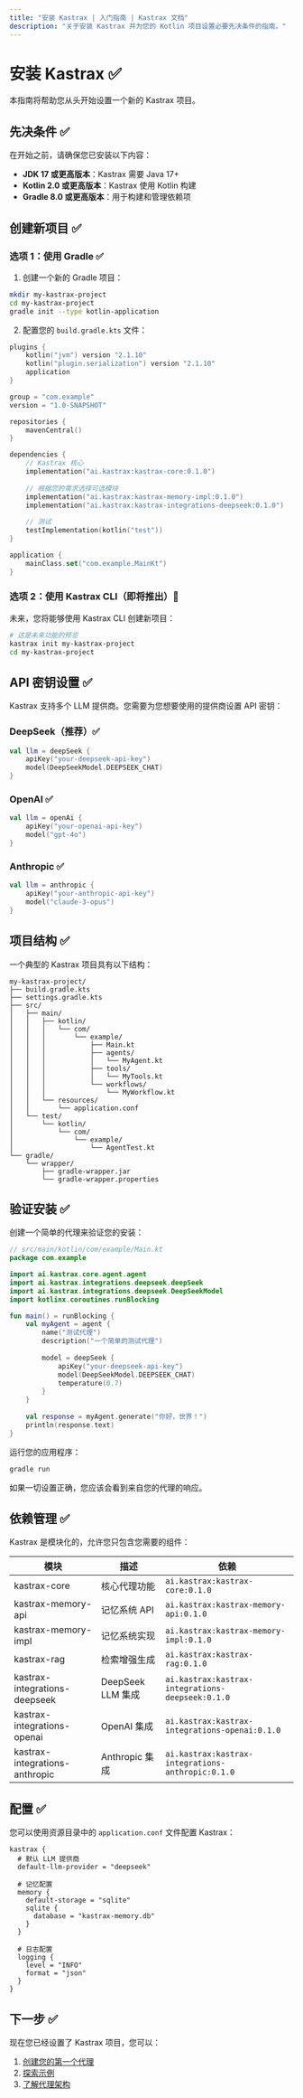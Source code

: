 ```yaml
---
title: "安装 Kastrax | 入门指南 | Kastrax 文档"
description: "关于安装 Kastrax 并为您的 Kotlin 项目设置必要先决条件的指南。"
---
```


# 安装 Kastrax ✅

本指南将帮助您从头开始设置一个新的 Kastrax 项目。

## 先决条件 ✅

在开始之前，请确保您已安装以下内容：

- **JDK 17 或更高版本**：Kastrax 需要 Java 17+
- **Kotlin 2.0 或更高版本**：Kastrax 使用 Kotlin 构建
- **Gradle 8.0 或更高版本**：用于构建和管理依赖项

## 创建新项目 ✅

### 选项 1：使用 Gradle ✅

1. 创建一个新的 Gradle 项目：

```bash
mkdir my-kastrax-project
cd my-kastrax-project
gradle init --type kotlin-application
```

2. 配置您的 `build.gradle.kts` 文件：

```kotlin
plugins {
    kotlin("jvm") version "2.1.10"
    kotlin("plugin.serialization") version "2.1.10"
    application
}

group = "com.example"
version = "1.0-SNAPSHOT"

repositories {
    mavenCentral()
}

dependencies {
    // Kastrax 核心
    implementation("ai.kastrax:kastrax-core:0.1.0")
    
    // 根据您的需求选择可选模块
    implementation("ai.kastrax:kastrax-memory-impl:0.1.0")
    implementation("ai.kastrax:kastrax-integrations-deepseek:0.1.0")
    
    // 测试
    testImplementation(kotlin("test"))
}

application {
    mainClass.set("com.example.MainKt")
}
```

### 选项 2：使用 Kastrax CLI（即将推出）🚧

未来，您将能够使用 Kastrax CLI 创建新项目：

```bash
# 这是未来功能的预览
kastrax init my-kastrax-project
cd my-kastrax-project
```

## API 密钥设置 ✅

Kastrax 支持多个 LLM 提供商。您需要为您想要使用的提供商设置 API 密钥：

### DeepSeek（推荐）✅

```kotlin
val llm = deepSeek {
    apiKey("your-deepseek-api-key")
    model(DeepSeekModel.DEEPSEEK_CHAT)
}
```

### OpenAI ✅

```kotlin
val llm = openAi {
    apiKey("your-openai-api-key")
    model("gpt-4o")
}
```

### Anthropic ✅

```kotlin
val llm = anthropic {
    apiKey("your-anthropic-api-key")
    model("claude-3-opus")
}
```

## 项目结构 ✅

一个典型的 Kastrax 项目具有以下结构：

```
my-kastrax-project/
├── build.gradle.kts
├── settings.gradle.kts
├── src/
│   ├── main/
│   │   ├── kotlin/
│   │   │   └── com/
│   │   │       └── example/
│   │   │           ├── Main.kt
│   │   │           ├── agents/
│   │   │           │   └── MyAgent.kt
│   │   │           ├── tools/
│   │   │           │   └── MyTools.kt
│   │   │           └── workflows/
│   │   │               └── MyWorkflow.kt
│   │   └── resources/
│   │       └── application.conf
│   └── test/
│       └── kotlin/
│           └── com/
│               └── example/
│                   └── AgentTest.kt
└── gradle/
    └── wrapper/
        ├── gradle-wrapper.jar
        └── gradle-wrapper.properties
```

## 验证安装 ✅

创建一个简单的代理来验证您的安装：

```kotlin
// src/main/kotlin/com/example/Main.kt
package com.example

import ai.kastrax.core.agent.agent
import ai.kastrax.integrations.deepseek.deepSeek
import ai.kastrax.integrations.deepseek.DeepSeekModel
import kotlinx.coroutines.runBlocking

fun main() = runBlocking {
    val myAgent = agent {
        name("测试代理")
        description("一个简单的测试代理")
        
        model = deepSeek {
            apiKey("your-deepseek-api-key")
            model(DeepSeekModel.DEEPSEEK_CHAT)
            temperature(0.7)
        }
    }
    
    val response = myAgent.generate("你好，世界！")
    println(response.text)
}
```

运行您的应用程序：

```bash
gradle run
```

如果一切设置正确，您应该会看到来自您的代理的响应。

## 依赖管理 ✅

Kastrax 是模块化的，允许您只包含您需要的组件：

| 模块 | 描述 | 依赖 |
|--------|-------------|------------|
| kastrax-core | 核心代理功能 | `ai.kastrax:kastrax-core:0.1.0` |
| kastrax-memory-api | 记忆系统 API | `ai.kastrax:kastrax-memory-api:0.1.0` |
| kastrax-memory-impl | 记忆系统实现 | `ai.kastrax:kastrax-memory-impl:0.1.0` |
| kastrax-rag | 检索增强生成 | `ai.kastrax:kastrax-rag:0.1.0` |
| kastrax-integrations-deepseek | DeepSeek LLM 集成 | `ai.kastrax:kastrax-integrations-deepseek:0.1.0` |
| kastrax-integrations-openai | OpenAI 集成 | `ai.kastrax:kastrax-integrations-openai:0.1.0` |
| kastrax-integrations-anthropic | Anthropic 集成 | `ai.kastrax:kastrax-integrations-anthropic:0.1.0` |

## 配置 ✅

您可以使用资源目录中的 `application.conf` 文件配置 Kastrax：

```hocon
kastrax {
  # 默认 LLM 提供商
  default-llm-provider = "deepseek"
  
  # 记忆配置
  memory {
    default-storage = "sqlite"
    sqlite {
      database = "kastrax-memory.db"
    }
  }
  
  # 日志配置
  logging {
    level = "INFO"
    format = "json"
  }
}
```

## 下一步 ✅

现在您已经设置了 Kastrax 项目，您可以：

1. [创建您的第一个代理](./first-agent.mdx)
2. [探索示例](./examples.mdx)
3. [了解代理架构](../agents/architectures.mdx)
